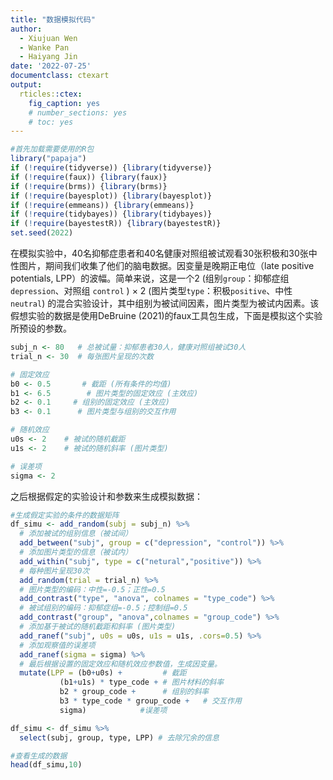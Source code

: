 ```yaml
---
title: "数据模拟代码"
author: 
  - Xiujuan Wen
  - Wanke Pan 
  - Haiyang Jin
date: '2022-07-25'
documentclass: ctexart
output:
  rticles::ctex:
    fig_caption: yes
    # number_sections: yes
    # toc: yes
---
```

```r
#首先加载需要使用的R包
library("papaja")
if (!require(tidyverse)) {library(tidyverse)}
if (!require(faux)) {library(faux)}
if (!require(brms)) {library(brms)}
if (!require(bayesplot)) {library(bayesplot)}
if (!require(emmeans)) {library(emmeans)}
if (!require(tidybayes)) {library(tidybayes)}
if (!require(bayestestR)) {library(bayestestR)}
set.seed(2022)
```

在模拟实验中，40名抑郁症患者和40名健康对照组被试观看30张积极和30张中性图片，期间我们收集了他们的脑电数据。因变量是晚期正电位（late positive potentials, LPP）的波幅。简单来说，这是一个2 (组别`group`：抑郁症组`depression`、对照组 `control` ) × 2 (图片类型`type`：积极`positive`、中性`neutral`) 的混合实验设计，其中组别为被试间因素，图片类型为被试内因素。该假想实验的数据是使用DeBruine (2021)的faux工具包生成，下面是模拟这个实验所预设的参数。

```r
subj_n <- 80   # 总被试量：抑郁患者30人，健康对照组被试30人
trial_n <- 30  # 每张图片呈现的次数

# 固定效应
b0 <- 0.5       # 截距 (所有条件的均值)
b1 <- 6.5        # 图片类型的固定效应 (主效应)
b2 <- 0.1     # 组别的固定效应 (主效应)
b3 <- 0.1      # 图片类型与组别的交互作用

# 随机效应
u0s <- 2    # 被试的随机截距
u1s <- 2    # 被试的随机斜率 (图片类型)

# 误差项
sigma <- 2
```

之后根据假定的实验设计和参数来生成模拟数据：
```r
#生成假定实验的条件的数据矩阵
df_simu <- add_random(subj = subj_n) %>%
  # 添加被试的组别信息（被试间）
  add_between("subj", group = c("depression", "control")) %>%
  # 添加图片类型的信息（被试内）
  add_within("subj", type = c("netural","positive")) %>%
  # 每种图片呈现30次
  add_random(trial = trial_n) %>%
  # 图片类型的编码：中性=-0.5；正性=0.5
  add_contrast("type", "anova", colnames = "type_code") %>%
  # 被试组别的编码：抑郁症组=-0.5；控制组=0.5
  add_contrast("group", "anova",colnames = "group_code") %>% 
  # 添加基于被试的随机截距和斜率 (图片类型)
  add_ranef("subj", u0s = u0s, u1s = u1s, .cors=0.5) %>% 
  # 添加观察值的误差项
  add_ranef(sigma = sigma) %>% 
  # 最后根据设置的固定效应和随机效应参数值，生成因变量。
  mutate(LPP = (b0+u0s) +         # 截距
           (b1+u1s) * type_code + # 图片材料的斜率
           b2 * group_code +      # 组别的斜率
           b3 * type_code * group_code +   # 交互作用
           sigma)            #误差项
```


```r
df_simu <- df_simu %>% 
  select(subj, group, type, LPP) # 去除冗余的信息
```


```r
#查看生成的数据
head(df_simu,10) 
```
